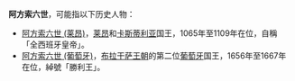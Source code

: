 '''阿方索六世'''，可能指以下历史人物：
* [[阿方索六世_(莱昂)|阿方索六世 (莱昂)]]，[[莱昂|莱昂]]和[[卡斯蒂利亚|卡斯蒂利亚]]国王，1065年至1109年在位，自稱「全西班牙皇帝」。  
* [[阿方索六世_(葡萄牙)|阿方索六世 (葡萄牙)]]，[[布拉干萨王朝|布拉干萨王朝]]的第二位[[葡萄牙|葡萄牙]]国王，1656年至1667年在位，綽號「勝利王」。  
{{消歧义|cat=五字人名消歧义}}